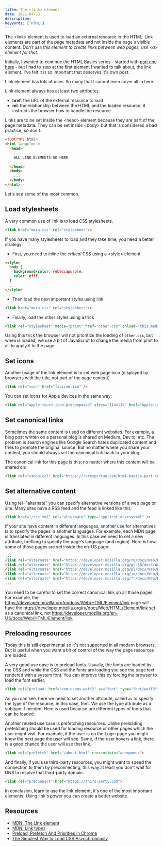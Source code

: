 ```yaml
---
title: The <link> element
date: 2021-04-03
description:  
keywords: ['HTML']
---
```


The &lt;link&gt; element is used to load an external resource in the HTML. Link elements are part of the page metadata and not 
inside the page's visible content. *Don't use this element to create links between web pages, use &lt;a&gt; element for that.*

Initially, I wanted to continue the HTML Basics series - started with [part one here](https://www.raresportan.com/html-basics-part-one/) -
but I had to stop at the first element I wanted to talk about, the link element. I've felt it is so important
that deserves it's own post.

Link element has lots of uses. So many that I cannot even cover all in here. 

Link element always has at least two attributes:
* __href__: the URL of the external resource to load
* __rel__: the relationship between the HTML and the loaded resource, it instructs the browser how to handle the resource

Links are to be set inside the &lt;head&gt; element because they are part of the page metadata. 
They can be set inside &lt;body&gt; but that is considered a bad practice, so don't.

```html
<!DOCTYPE html>
<html lang="en">
  <head>
  	...
    ALL LINK ELEMENTS GO HERE
    ...
  </head>
  <body>
    ...
  </body>
</html>
```

Let's see some of the most common.

## Load stylesheets
A very common use of link is to load CSS stylesheets.

```html
<link href="main.css" rel="stylesheet"/>
```
If you have many stylesheets to load and they take time, you need a better strategy:
* First, you need to inline the *critical* CSS using a &lt;style&gt; element
```html
<style>
  body {
    background-color: rebeccapurple;
    color: #fff;
  }
  ...
</style>
```
* Then load the next important styles using link
```html
<link href="main.css" rel="stylesheet"/>
```
* Finally, load the other styles using a trick
```html
<link rel="stylesheet" media="print" href="other.css" onload="this.media='all'" />
```
Using this trick the browser will not prioritize the loading of `other.css`, but when is loaded,
we use a bit of JavaScript to change the media from print to all to apply it to the page.




## Set icons
Another usage of the link element is to set web page icon (displayed by browsers with the title, not part of the page content)

```html
<link rel="icon" href="favicon.ico" />
```
You can set icons for Apple devices in the same way:
```html
<link rel="apple-touch-icon-precomposed" sizes="114x114" href="apple-icon-114.png" type="image/png">
```

## Set canonical links
Sometimes the same content is used on different websites. For example, a blog post written on a personal blog is shared on Medium, Dev.to, etc. The problem is search engines like Google Search hates duplicated content and tries to promote the original source. But no matter where you share your content, you should always set the canonical link back to your blog.

The canonical link for this page is this, no matter where this content will be shared on:
```html
<link rel="canonical" href="https://raresportan.com/html-basics-part-two/" />
```

## Set alternative content
Using rel="alternate" you can specify alternative versions of a web page or site.
Many sites have a RSS feed and the feed is linked like this:

```html
<link href="/rss.xml" rel="alternate" type="application/rss+xml" />
```
If your site have content in different languages, another use for alternatives is to specify the pages in another languages.
For example, each MDN page is translated in different languages. In this case we need to set a new attribute, hreflang to specify the page's language (and region).
Here is how some of those pages are set inside the en-US page:

```html
...
<link rel="alternate" href="https://developer.mozilla.org/ru/docs/Web/HTML/Element/link" hreflang="ru">
<link rel="alternate" href="https://developer.mozilla.org/pt-BR/docs/Web/HTML/Element/link" hreflang="pt">
<link rel="alternate" href="https://developer.mozilla.org/pl/docs/Web/HTML/Element/link" hreflang="pl">
<link rel="alternate" href="https://developer.mozilla.org/ja/docs/Web/HTML/Element/link" hreflang="ja">
<link rel="alternate" href="https://developer.mozilla.org/fr/docs/Web/HTML/Element/link" hreflang="fr">
...
```
You need to be careful to set the correct canonical link on all those pages. For example, the https://developer.mozilla.org/ru/docs/Web/HTML/Element/link page 
will have the https://developer.mozilla.org/ru/docs/Web/HTML/Element/link set as a canonical link, not https://developer.mozilla.org/en-US/docs/Web/HTML/Element/link

## Preloading resources
Today this is still experimental so it's not supported in all modern browsers. But is useful when you want a bit of control of the way the page resources are loaded.

A very good use case is to preload fonts. Usually, the fonts are loaded by the CSS and while the CSS and the fonts are loading you see the page text rendered with a system font. You can improve this by forcing the browser to load the font earlier.

```html
<link rel="preload" href="comicsans.woff2" as="font" type="font/woff2" crossorigin="anonymous">
```
As you can see, here we need to set another attribute, called `as` to specify the type of the resource, in this case, font. 
We use the type attribute as a subtype if needed. Here is used because are different types of fonts that can be loaded.


Another related use case is prefetching resources. Unlike preloading, prefetching should be used for loading resource or other pages which the user might visit. For example, if the user is on the Login page you might know the next page the user will see. Same, if the user hovers a link, there is a good chance the user will use that link.
```html
<link rel="prefetch" href="/about.html" crossorigin="anonymous">
```

And finally, if you use third-party resources, you might want to speed the connection to them by preconnecting, 
this way at least you don't wait for DNS to resolve that third-party domain. 

```html
<link rel="preconnect" href="https://third-party.com">
```

In conclusion, learn to use the link element, it's one of the most important elements. Using link's power
you can create a better website.


## Resources
* [MDN: The Link element](https://developer.mozilla.org/en-US/docs/Web/HTML/Element/link)
* [MDN: Link types](https://developer.mozilla.org/en-US/docs/Web/HTML/Link_types)
* [Preload, Prefetch And Priorities in Chrome](https://medium.com/reloading/preload-prefetch-and-priorities-in-chrome-776165961bbf)
* [The Simplest Way to Load CSS Asynchronously](https://www.filamentgroup.com/lab/load-css-simpler/)
